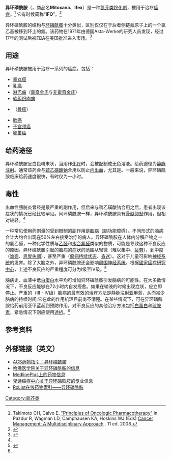 {{medical}}
{{Drugbox
| verifiedrevid = 443868325
| IUPAC_name = ''N''-3-''bis''(2-chloroethyl)-1,3,2-oxazaphosphinan-2-amide-2-oxide
| image = Ifosfamide.svg
| image2 = Ifosfamide-3D-balls.png

<!--Clinical data-->
| tradename = Ifex
| Drugs.com = {{drugs.com|monograph|ifosfamide}}
| MedlinePlus = a695023
| legal_status = Rx-only
| pregnancy_US = D
| routes_of_administration = 静脉注射

<!--Pharmacokinetic data-->
| bioavailability = 100%
| metabolism = 肝代谢
| elimination_half-life = 60-80%在72小时内
| excretion = 肾脏

<!--Identifiers-->
| CASNo_Ref = {{cascite|correct|CAS}}
| CAS_number_Ref = {{cascite|correct|??}}
| CAS_number = 3778-73-2
| ATC_prefix = L01
| ATC_suffix = AA06
| PubChem = 3690
| DrugBank_Ref = {{drugbankcite|correct|drugbank}}
| DrugBank = APRD00007
| ChemSpiderID_Ref = {{chemspidercite|correct|chemspider}}
| ChemSpiderID = 3562
| UNII_Ref = {{fdacite|correct|FDA}}
| UNII = UM20QQM95Y
| KEGG_Ref = {{keggcite|correct|kegg}}
| KEGG = D00343
| ChEBI_Ref = {{ebicite|correct|EBI}}
| ChEBI = 5864
| ChEMBL_Ref = {{ebicite|correct|EBI}}
| ChEMBL = 1024

<!--Chemical data-->
| C=7 | H=15 | Cl=2 | N=2 | O=2 | P=1 
| molecular_weight = 261.1
| smiles = O=P1(OCCCN1CCCl)NCCCl
| InChI = 1/C7H15Cl2N2O2P/c8-2-4-10-14(12)11(6-3-9)5-1-7-13-14/h1-7H2,(H,10,12)
| InChIKey = HOMGKSMUEGBAAB-UHFFFAOYAG
| StdInChI_Ref = {{stdinchicite|correct|chemspider}}
| StdInChI = 1S/C7H15Cl2N2O2P/c8-2-4-10-14(12)11(6-3-9)5-1-7-13-14/h1-7H2,(H,10,12)
| StdInChIKey_Ref = {{stdinchicite|correct|chemspider}}
| StdInChIKey = HOMGKSMUEGBAAB-UHFFFAOYSA-N
| synonyms = <small>3-(2-chloroethyl)-2-[(2-chloroethyl)amino]tetrahydro-2''H''-1,3,2-oxazaphosphorine 2-oxide</small>
}}

'''异环磷酰胺'''（{{lang-en|'''Ifosfamide'''}}，商品名'''Mitoxana'''、'''Ifex'''）是一种[[氮芥类|氮芥类]][[烷化剂|烷化剂]]，被用于治疗[[癌症|癌症]]。<ref>Takimoto CH, Calvo E. [http://www.cancernetwork.com/cancer-management-11/chapter03/article/10165/1402628 "Principles of Oncologic Pharmacotherapy"] {{Wayback|url=http://www.cancernetwork.com/cancer-management-11/chapter03/article/10165/1402628 |date=20090515221337 }} in Pazdur R, Wagman LD, Camphausen KA, Hoskins WJ (Eds) [http://www.cancernetwork.com/cancer-management-11/ Cancer Management: A Multidisciplinary Approach] {{Wayback|url=http://www.cancernetwork.com/cancer-management-11/ |date=20131004224102 }}. 11 ed. 2008.</ref> 它有时候简称“'''IFO'''”。<ref name="pmid19099202">{{cite journal |author=Jahnke K, Thiel E, Bechrakis NE, ''et al.'' |title=Ifosfamide or trofosfamide in patients with intraocular lymphoma |journal=J. Neurooncol. |volume= 93|issue= 2|pages= 213–7|pmid=19099202 |doi=10.1007/s11060-008-9761-8|date=December 2008}}</ref>

异环磷酰胺的结构与[[环磷酰胺|环磷酰胺]]十分类似，区别仅仅在于后者侧链氮原子上的一个氯乙基被移到环上的氮。该药物在1971年由德国Asta-Werke的研究人员发现，经过17年的测试后被[[FDA|FDA]]在美国批准进入市场。<ref name="his">{{Cite journal 
| last1 = Loehrer Pj | first1 = S. 
| title = The history of ifosfamide 
| journal = Seminars in oncology 
| volume = 19 
| issue = 6 Suppl 12 
| pages = 2–6 
| year = 1992 
| pmid = 1485170
}}</ref>

==用途==
异环磷酰胺被用于治疗一系列的癌症，包括：
* [[睾丸癌|睾丸癌]]
* [[乳癌|乳癌]]
* [[淋巴瘤|淋巴瘤]]（[[霍奇金淋巴瘤|霍奇金氏]]与[[非霍奇金氏淋巴瘤|非霍奇金氏]]）
* [[软组织肉瘤|软组织肉瘤]]
* {{link-en|骨肉瘤|Osteogenic sarcoma}}（[[骨癌|骨癌]]）
* [[肺癌|肺癌]]
* [[子宫颈癌|子宫颈癌]]
* [[卵巢癌|卵巢癌]]

==给药途径==
异环磷酰胺呈白色粉末状，当用作[[化疗|化疗]]时，会被配制成无色溶液。给药途径为[[静脉注射|静脉注射]]。通常该药会与[[巯乙磺酸钠|巯乙磺酸钠]]合用以防止[[内出血|内出血]]，尤其是{{link-en|出血性膀胱炎|hemorrhagic cystitis}}。一般来说，异环磷酰胺临床给药速度很快，有时仅为一小时。

==毒性==
出血性膀胱炎曾经是最严重的副作用，但后来与巯乙磺酸钠合用之后，患者出现该症状的情况已经比较罕见。同环磷酰胺一样，异环磷酰胺具有[[骨髓抑制|骨髓抑制]]作用，但相对较轻。<ref name="his" />

一种常见使用药剂量的受到限制的副作用是[[脑病|脑病]]（脑功能障碍）。不同形式的脑病合计大约会出现在50%左右接受治疗的病人。异环磷酰胺在人体内分解产物之一的氯乙醛，一种化学性质与[[乙醛|乙醛]]和[[水合氯醛|水合氯醛]]类似的物质，可能是导致这种不良反应的原因。异环磷酰胺引起的脑病的症状的范围从轻微（难以集中、[[疲劳|疲劳]]），到中度（[[谵妄|谵妄]]、[[思覺失調|思覺失調]]），甚至严重（[[癫痫持续状态|癫痫持续状态]]、[[昏迷|昏迷]]）。这对于儿童可影响[[神经系统|神经系统]]的发育。除了大脑之外，异环磷酰胺还会影响[[周围神经系统|周围神经系统]]。根据[[國家癌症研究中心|國家癌症研究中心]]，上述不良反应的严重程度可分为I级至IV级。<ref name="Ajithkumar">{{cite journal |author=Ajithkumar T, Parkinson C, Shamshad F, Murray P |title=Ifosfamide encephalopathy |journal=Clin Oncol (R Coll Radiol) |volume=19 |issue=2 |pages=108–14 |pmid=17355105 |doi=10.1016/j.clon.2006.11.003|date=March 2007}}</ref>

脑病史、血液中低[[白蛋白|白蛋白]]水平均可增加异环磷酰胺引发脑病的可能性。在大多数情况下，不良反应能够在72小时内自发痊愈。如果在输液的时候出现症状，应立即停止。严重的（III - IV级）脑病的最有效的治疗方法是静脉注射[[亚甲蓝|亚甲蓝]]，从而减少脑病的持续时间;它在此的作用机理目前尚不清楚。在某些情况下，可在异环磷酰胺给药前用亚甲蓝起到预防作用。对不良反应的其他治疗方法包括[[白蛋白|白蛋白]]和[[硫胺素|硫胺素]]，紧急情况下则应使用[[透析|透析]]。<ref name="Ajithkumar" />

==参考资料==
{{reflist}}

==外部链接（英文）==
* [https://web.archive.org/web/20060602101647/http://www.cancer.org/docroot/CDG/content/CDG_ifosfamide.asp ACS药物指引：异环磷酰胺]
* [http://www.bidmc.harvard.edu/display.asp?node_id=4535 哈佛医学院关于异环磷酰胺的信息] {{Wayback|url=http://www.bidmc.harvard.edu/display.asp?node_id=4535 |date=20210828122629 }}
* [http://www.nlm.nih.gov/medlineplus/druginfo/medmaster/a695023.html MedlinePlus上的药物信息] {{Wayback|url=http://www.nlm.nih.gov/medlineplus/druginfo/medmaster/a695023.html |date=20081001222351 }}
* [https://web.archive.org/web/20111107031905/http://www.bccancer.bc.ca/HPI/DrugDatabase/DrugIndexPro/Ifosfamide.htm 卑诗癌症中心关于异环磷酰胺的专业信息]
* [https://web.archive.org/web/20020217134834/http://www.rxlist.com/cgi/generic2/ifosfamide.htm RxList在线药物索引——异环磷酰胺]

{{化疗药物}}

[[Category:氮芥类|Category:氮芥类]]